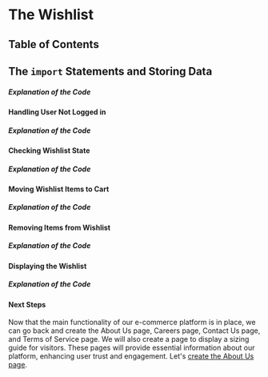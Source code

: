 
# The Wishlist

## Table of Contents

## The `import` Statements and Storing Data

##### Explanation of the Code

#### Handling User Not Logged in

##### Explanation of the Code

#### Checking Wishlist State

##### Explanation of the Code

#### Moving Wishlist Items to Cart

##### Explanation of the Code

#### Removing Items from Wishlist

##### Explanation of the Code

#### Displaying the Wishlist

##### Explanation of the Code

#### Next Steps

Now that the main functionality of our e-commerce platform is in place, we can go back and create the About Us page, Careers page, Contact Us page, and Terms of Service page. We will also create a page to display a sizing guide for visitors. These pages will provide essential information about our platform, enhancing user trust and engagement. Let's [create the About Us page](/ecommerce-platform/creating-the-pages/about-us).

<BackToTop />
